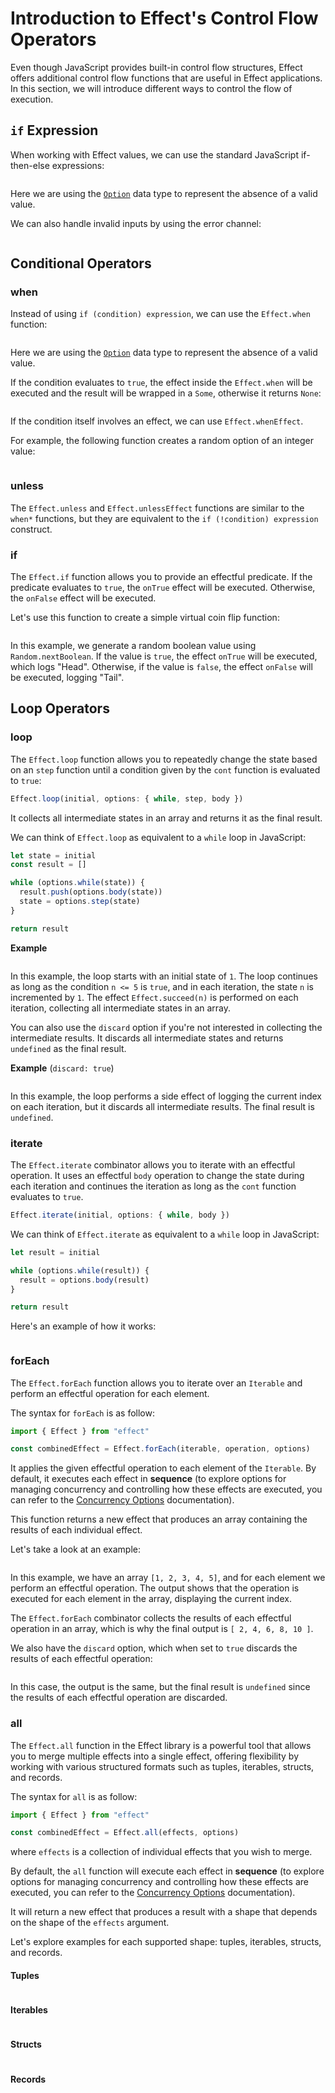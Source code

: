 # Introduction to Effect's Control Flow Operators

Even though JavaScript provides built-in control flow structures, Effect offers additional control flow functions that are useful in Effect applications. In this section, we will introduce different ways to control the flow of execution.

## `if` Expression

When working with Effect values, we can use the standard JavaScript if-then-else expressions:

```ts file=<rootDir>/src/guide/control-flow/if-expression.ts

```

Here we are using the [`Option`](./data-types/option) data type to represent the absence of a valid value.

We can also handle invalid inputs by using the error channel:

```ts file=<rootDir>/src/guide/control-flow/if-expression-error-channel.ts

```

## Conditional Operators

### when

Instead of using `if (condition) expression`, we can use the `Effect.when` function:

```ts file=<rootDir>/src/guide/control-flow/when.ts#L1-L6

```

Here we are using the [`Option`](./data-types/option) data type to represent the absence of a valid value.

If the condition evaluates to `true`, the effect inside the `Effect.when` will be executed and the result will be wrapped in a `Some`, otherwise it returns `None`:

```ts file=<rootDir>/src/guide/control-flow/when.ts#L8-

```

If the condition itself involves an effect, we can use `Effect.whenEffect`.

For example, the following function creates a random option of an integer value:

```ts file=<rootDir>/src/guide/control-flow/whenEffect.ts

```

### unless

The `Effect.unless` and `Effect.unlessEffect` functions are similar to the `when*` functions, but they are equivalent to the `if (!condition) expression` construct.

### if

The `Effect.if` function allows you to provide an effectful predicate. If the predicate evaluates to `true`, the `onTrue` effect will be executed. Otherwise, the `onFalse` effect will be executed.

Let's use this function to create a simple virtual coin flip function:

```ts file=<rootDir>/src/guide/control-flow/if.ts

```

In this example, we generate a random boolean value using `Random.nextBoolean`. If the value is `true`, the effect `onTrue` will be executed, which logs "Head". Otherwise, if the value is `false`, the effect `onFalse` will be executed, logging "Tail".

## Loop Operators

### loop

The `Effect.loop` function allows you to repeatedly change the state based on an `step` function until a condition given by the `cont` function is evaluated to `true`:

```ts
Effect.loop(initial, options: { while, step, body })
```

It collects all intermediate states in an array and returns it as the final result.

We can think of `Effect.loop` as equivalent to a `while` loop in JavaScript:

```ts
let state = initial
const result = []

while (options.while(state)) {
  result.push(options.body(state))
  state = options.step(state)
}

return result
```

**Example**

```ts file=<rootDir>/src/guide/control-flow/loop.ts

```

In this example, the loop starts with an initial state of `1`. The loop continues as long as the condition `n <= 5` is `true`, and in each iteration, the state `n` is incremented by `1`. The effect `Effect.succeed(n)` is performed on each iteration, collecting all intermediate states in an array.

You can also use the `discard` option if you're not interested in collecting the intermediate results. It discards all intermediate states and returns `undefined` as the final result.

**Example** (`discard: true`)

```ts file=<rootDir>/src/guide/control-flow/loop-discard.ts

```

In this example, the loop performs a side effect of logging the current index on each iteration, but it discards all intermediate results. The final result is `undefined`.

### iterate

The `Effect.iterate` combinator allows you to iterate with an effectful operation. It uses an effectful `body` operation to change the state during each iteration and continues the iteration as long as the `cont` function evaluates to `true`.

```ts
Effect.iterate(initial, options: { while, body })
```

We can think of `Effect.iterate` as equivalent to a `while` loop in JavaScript:

```ts
let result = initial

while (options.while(result)) {
  result = options.body(result)
}

return result
```

Here's an example of how it works:

```ts file=<rootDir>/src/guide/control-flow/iterate.ts

```

### forEach

The `Effect.forEach` function allows you to iterate over an `Iterable` and perform an effectful operation for each element.

The syntax for `forEach` is as follow:

```ts
import { Effect } from "effect"

const combinedEffect = Effect.forEach(iterable, operation, options)
```

It applies the given effectful operation to each element of the `Iterable`. By default, it executes each effect in **sequence** (to explore options for managing concurrency and controlling how these effects are executed, you can refer to the [Concurrency Options](./concurrency/concurrency-options) documentation).

This function returns a new effect that produces an array containing the results of each individual effect.

Let's take a look at an example:

```ts file=<rootDir>/src/guide/control-flow/forEach.ts

```

In this example, we have an array `[1, 2, 3, 4, 5]`, and for each element we perform an effectful operation. The output shows that the operation is executed for each element in the array, displaying the current index.

The `Effect.forEach` combinator collects the results of each effectful operation in an array, which is why the final output is `[ 2, 4, 6, 8, 10 ]`.

We also have the `discard` option, which when set to `true` discards the results of each effectful operation:

```ts file=<rootDir>/src/guide/control-flow/forEach-discard.ts

```

In this case, the output is the same, but the final result is `undefined` since the results of each effectful operation are discarded.

### all

The `Effect.all` function in the Effect library is a powerful tool that allows you to merge multiple effects into a single effect, offering flexibility by working with various structured formats such as tuples, iterables, structs, and records.

The syntax for `all` is as follow:

```ts
import { Effect } from "effect"

const combinedEffect = Effect.all(effects, options)
```

where `effects` is a collection of individual effects that you wish to merge.

By default, the `all` function will execute each effect in **sequence** (to explore options for managing concurrency and controlling how these effects are executed, you can refer to the [Concurrency Options](./concurrency/concurrency-options) documentation).

It will return a new effect that produces a result with a shape that depends on the shape of the `effects` argument.

Let's explore examples for each supported shape: tuples, iterables, structs, and records.

#### Tuples

```ts file=<rootDir>/src/guide/control-flow/all-tuple.ts

```

#### Iterables

```ts file=<rootDir>/src/guide/control-flow/all-iterable.ts

```

#### Structs

```ts file=<rootDir>/src/guide/control-flow/all-struct.ts

```

#### Records

```ts file=<rootDir>/src/guide/control-flow/all-record.ts

```
